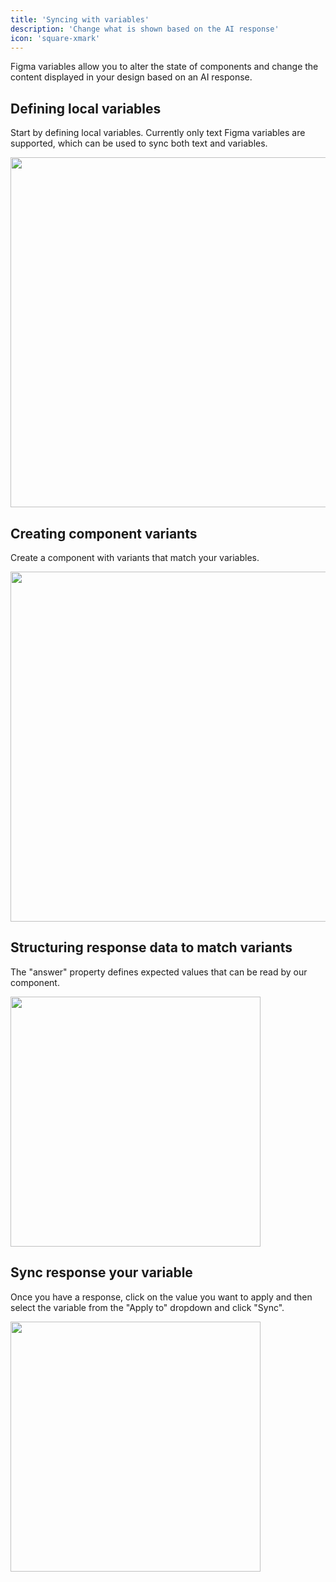 ```yaml
---
title: 'Syncing with variables'
description: 'Change what is shown based on the AI response'
icon: 'square-xmark'
---
```


Figma variables allow you to alter the state of components and change the content displayed in your design based on an AI response.

## Defining local variables

Start by defining local variables. Currently only text Figma variables are supported, which can be used to sync both text and variables.

<Frame>
  <img width="560px" src="/images/variables.png" />
</Frame>

## Creating component variants

Create a component with variants that match your variables.

<Frame>
  <img width="560px" src="/images/component-variants.png" />
</Frame>

## Structuring response data to match variants

The "answer" property defines expected values that can be read by our component.

<Frame>
  <img width="400px" src="/images/schema-variables.png" />
</Frame>

## Sync response your variable

Once you have a response, click on the value you want to apply and then select the variable from the "Apply to" dropdown and click "Sync".

<Frame>
  <img width="400px" src="/images/sync-variable.png" />
</Frame>